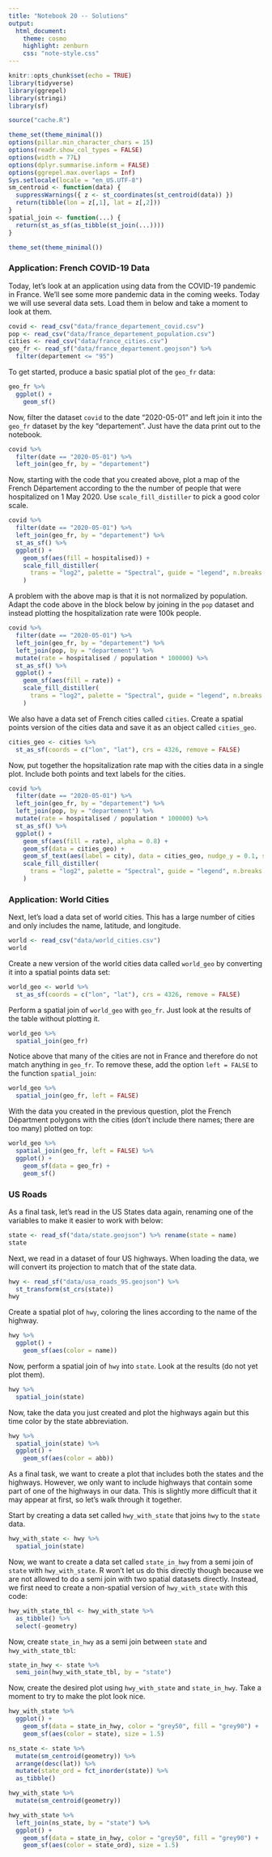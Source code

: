 ```yaml
---
title: "Notebook 20 -- Solutions"
output:
  html_document:
    theme: cosmo
    highlight: zenburn
    css: "note-style.css"
---
```


```r
knitr::opts_chunk$set(echo = TRUE)
library(tidyverse)
library(ggrepel)
library(stringi)
library(sf)

source("cache.R")

theme_set(theme_minimal())
options(pillar.min_character_chars = 15)
options(readr.show_col_types = FALSE)
options(width = 77L)
options(dplyr.summarise.inform = FALSE)
options(ggrepel.max.overlaps = Inf)
Sys.setlocale(locale = "en_US.UTF-8")
sm_centroid <- function(data) {
  suppressWarnings({ z <- st_coordinates(st_centroid(data)) })
  return(tibble(lon = z[,1], lat = z[,2]))
}
spatial_join <- function(...) {
  return(st_as_sf(as_tibble(st_join(...))))
}

theme_set(theme_minimal())
```

### Application: French COVID-19 Data

Today, let's look at an application using data from the COVID-19 pandemic in
France. We'll see some more pandemic data in the coming weeks. Today we will
use several data sets. Load them in below and take a moment to look at them.

```r
covid <- read_csv("data/france_departement_covid.csv")
pop <- read_csv("data/france_departement_population.csv")
cities <- read_csv("data/france_cities.csv")
geo_fr <- read_sf("data/france_departement.geojson") %>%
  filter(departement <= "95")
```

To get started, produce a basic spatial plot of the `geo_fr` data:

```r
geo_fr %>%
  ggplot() +
    geom_sf()
```

Now, filter the dataset `covid` to the date "2020-05-01" and left join it into
the `geo_fr` dataset by the key "departement". Just have the data print out to
the notebook.

```r
covid %>%
  filter(date == "2020-05-01") %>%
  left_join(geo_fr, by = "departement")
```

Now, starting with the code that you created above, plot a map of the French
Département according to the the number of people that were hospitalized on
1 May 2020. Use `scale_fill_distiller` to pick a good color scale.

```r
covid %>%
  filter(date == "2020-05-01") %>%
  left_join(geo_fr, by = "departement") %>%
  st_as_sf() %>%
  ggplot() +
    geom_sf(aes(fill = hospitalised)) +
    scale_fill_distiller(
      trans = "log2", palette = "Spectral", guide = "legend", n.breaks = 10
    )
```

A problem with the above map is that it is not normalized by population. Adapt
the code above in the block below by joining in the `pop` dataset and instead 
plotting the hospitalization rate were 100k people.

```r
covid %>%
  filter(date == "2020-05-01") %>%
  left_join(geo_fr, by = "departement") %>%
  left_join(pop, by = "departement") %>%
  mutate(rate = hospitalised / population * 100000) %>%
  st_as_sf() %>%
  ggplot() +
    geom_sf(aes(fill = rate)) +
    scale_fill_distiller(
      trans = "log2", palette = "Spectral", guide = "legend", n.breaks = 10
    )
```

We also have a data set of French cities called `cities`. Create a spatial
points version of the cities data and save it as an object called `cities_geo`.

```r
cities_geo <- cities %>%
  st_as_sf(coords = c("lon", "lat"), crs = 4326, remove = FALSE)
```

Now, put together the hopsitalization rate map with the cities data in a single
plot. Include both points and text labels for the cities. 

```r
covid %>%
  filter(date == "2020-05-01") %>%
  left_join(geo_fr, by = "departement") %>%
  left_join(pop, by = "departement") %>%
  mutate(rate = hospitalised / population * 100000) %>%
  st_as_sf() %>%
  ggplot() +
    geom_sf(aes(fill = rate), alpha = 0.8) +
    geom_sf(data = cities_geo) +
    geom_sf_text(aes(label = city), data = cities_geo, nudge_y = 0.1, size = 6) +
    scale_fill_distiller(
      trans = "log2", palette = "Spectral", guide = "legend", n.breaks = 10
    )
```

### Application: World Cities

Next, let's load a data set of world cities. This has a large number of cities
and only includes the name, latitude, and longitude.

```r
world <- read_csv("data/world_cities.csv")
world
```

Create a new version of the world cities data called `world_geo` by converting
it into a spatial points data set:

```r
world_geo <- world %>%
  st_as_sf(coords = c("lon", "lat"), crs = 4326, remove = FALSE)
```

Perform a spatial join of `world_geo` with `geo_fr`. Just look at the results of
the table without plotting it.

```r
world_geo %>%
  spatial_join(geo_fr)
```

Notice above that many of the cities are not in France and therefore do not
match anything in `geo_fr`. To remove these, add the option `left = FALSE` to
the function `spatial_join`:

```r
world_geo %>%
  spatial_join(geo_fr, left = FALSE)
```

With the data you created in the previous question, plot the French Départment
polygons with the cities (don't include there names; there are too many) plotted
on top:

```r
world_geo %>%
  spatial_join(geo_fr, left = FALSE) %>%
  ggplot() +
    geom_sf(data = geo_fr) +
    geom_sf()
```

### US Roads

As a final task, let's read in the US States data again, renaming one of the
variables to make it easier to work with below:

```r
state <- read_sf("data/state.geojson") %>% rename(state = name)
state
```

Next, we read in a dataset of four US highways. When loading the data, we will
convert its projection to match that of the state data.

```r
hwy <- read_sf("data/usa_roads_95.geojson") %>%
  st_transform(st_crs(state)) 
hwy
```

Create a spatial plot of `hwy`, coloring the lines according to the name of
the highway.

```r
hwy %>%
  ggplot() +
    geom_sf(aes(color = name))
```

Now, perform a spatial join of `hwy` into `state`. Look at the results (do not
yet plot them).

```r
hwy %>%
  spatial_join(state)
```

Now, take the data you just created and plot the highways again but this time
color by the state abbreviation.

```r
hwy %>%
  spatial_join(state) %>%
  ggplot() +
    geom_sf(aes(color = abb))
```

As a final task, we want to create a plot that includes both the states and the
highways. However, we only want to include highways that contain some part of
one of the highways in our data. This is slightly more difficult that it may
appear at first, so let's walk through it together.

Start by creating a data set called `hwy_with_state` that joins `hwy` to the
`state` data.

```r
hwy_with_state <- hwy %>%
  spatial_join(state)
```

Now, we want to create a data set called `state_in_hwy` from a semi join of
`state` with `hwy_with_state`. R won't let us do this directly though because
we are not allowed to do a semi join with two spatial datasets directly.
Instead, we first need to create a non-spatial version of `hwy_with_state`
with this code:

```r
hwy_with_state_tbl <- hwy_with_state %>%
  as_tibble() %>%
  select(-geometry)
```

Now, create `state_in_hwy` as a semi join between `state` and
`hwy_with_state_tbl`:

```r
state_in_hwy <- state %>%
  semi_join(hwy_with_state_tbl, by = "state")
```

Now, create the desired plot using `hwy_with_state` and `state_in_hwy`. Take
a moment to try to make the plot look nice.

```r
hwy_with_state %>%
  ggplot() +
    geom_sf(data = state_in_hwy, color = "grey50", fill = "grey90") +
    geom_sf(aes(color = state), size = 1.5)
```


```r
ns_state <- state %>%
  mutate(sm_centroid(geometry)) %>%
  arrange(desc(lat)) %>%
  mutate(state_ord = fct_inorder(state)) %>%
  as_tibble()

hwy_with_state %>%
  mutate(sm_centroid(geometry))

hwy_with_state %>%
  left_join(ns_state, by = "state") %>%
  ggplot() +
    geom_sf(data = state_in_hwy, color = "grey50", fill = "grey90") +
    geom_sf(aes(color = state_ord), size = 1.5)
```


